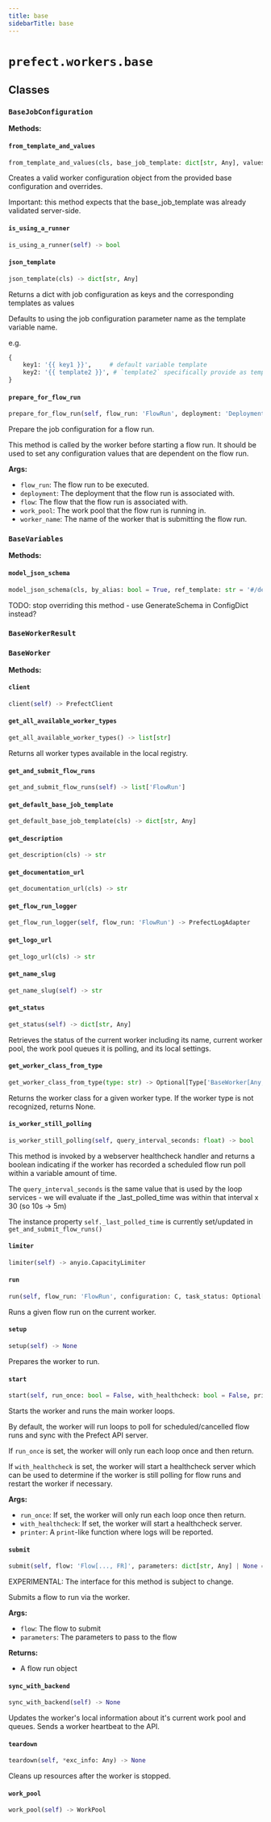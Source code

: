 ```yaml
---
title: base
sidebarTitle: base
---
```


# `prefect.workers.base`

## Classes

### `BaseJobConfiguration` <sup><a href="https://github.com/PrefectHQ/prefect/blob/main/src/prefect/workers/base.py#L103" target="_blank"><Icon icon="github" style="width: 14px; height: 14px;" /></a></sup>

**Methods:**

#### `from_template_and_values` <sup><a href="https://github.com/PrefectHQ/prefect/blob/main/src/prefect/workers/base.py#L165" target="_blank"><Icon icon="github" style="width: 14px; height: 14px;" /></a></sup>

```python
from_template_and_values(cls, base_job_template: dict[str, Any], values: dict[str, Any], client: 'PrefectClient | None' = None)
```

Creates a valid worker configuration object from the provided base
configuration and overrides.

Important: this method expects that the base_job_template was already
validated server-side.


#### `is_using_a_runner` <sup><a href="https://github.com/PrefectHQ/prefect/blob/main/src/prefect/workers/base.py#L135" target="_blank"><Icon icon="github" style="width: 14px; height: 14px;" /></a></sup>

```python
is_using_a_runner(self) -> bool
```

#### `json_template` <sup><a href="https://github.com/PrefectHQ/prefect/blob/main/src/prefect/workers/base.py#L206" target="_blank"><Icon icon="github" style="width: 14px; height: 14px;" /></a></sup>

```python
json_template(cls) -> dict[str, Any]
```

Returns a dict with job configuration as keys and the corresponding templates as values

Defaults to using the job configuration parameter name as the template variable name.

e.g.
```python
{
    key1: '{{ key1 }}',     # default variable template
    key2: '{{ template2 }}', # `template2` specifically provide as template
}
```


#### `prepare_for_flow_run` <sup><a href="https://github.com/PrefectHQ/prefect/blob/main/src/prefect/workers/base.py#L230" target="_blank"><Icon icon="github" style="width: 14px; height: 14px;" /></a></sup>

```python
prepare_for_flow_run(self, flow_run: 'FlowRun', deployment: 'DeploymentResponse | None' = None, flow: 'APIFlow | None' = None, work_pool: 'WorkPool | None' = None, worker_name: str | None = None) -> None
```

Prepare the job configuration for a flow run.

This method is called by the worker before starting a flow run. It
should be used to set any configuration values that are dependent on
the flow run.

**Args:**
- `flow_run`: The flow run to be executed.
- `deployment`: The deployment that the flow run is associated with.
- `flow`: The flow that the flow run is associated with.
- `work_pool`: The work pool that the flow run is running in.
- `worker_name`: The name of the worker that is submitting the flow run.


### `BaseVariables` <sup><a href="https://github.com/PrefectHQ/prefect/blob/main/src/prefect/workers/base.py#L373" target="_blank"><Icon icon="github" style="width: 14px; height: 14px;" /></a></sup>

**Methods:**

#### `model_json_schema` <sup><a href="https://github.com/PrefectHQ/prefect/blob/main/src/prefect/workers/base.py#L397" target="_blank"><Icon icon="github" style="width: 14px; height: 14px;" /></a></sup>

```python
model_json_schema(cls, by_alias: bool = True, ref_template: str = '#/definitions/{model}', schema_generator: Type[GenerateJsonSchema] = GenerateJsonSchema, mode: Literal['validation', 'serialization'] = 'validation') -> dict[str, Any]
```

TODO\: stop overriding this method - use GenerateSchema in ConfigDict instead?


### `BaseWorkerResult` <sup><a href="https://github.com/PrefectHQ/prefect/blob/main/src/prefect/workers/base.py#L424" target="_blank"><Icon icon="github" style="width: 14px; height: 14px;" /></a></sup>

### `BaseWorker` <sup><a href="https://github.com/PrefectHQ/prefect/blob/main/src/prefect/workers/base.py#L439" target="_blank"><Icon icon="github" style="width: 14px; height: 14px;" /></a></sup>

**Methods:**

#### `client` <sup><a href="https://github.com/PrefectHQ/prefect/blob/main/src/prefect/workers/base.py#L515" target="_blank"><Icon icon="github" style="width: 14px; height: 14px;" /></a></sup>

```python
client(self) -> PrefectClient
```

#### `get_all_available_worker_types` <sup><a href="https://github.com/PrefectHQ/prefect/blob/main/src/prefect/workers/base.py#L582" target="_blank"><Icon icon="github" style="width: 14px; height: 14px;" /></a></sup>

```python
get_all_available_worker_types() -> list[str]
```

Returns all worker types available in the local registry.


#### `get_and_submit_flow_runs` <sup><a href="https://github.com/PrefectHQ/prefect/blob/main/src/prefect/workers/base.py#L980" target="_blank"><Icon icon="github" style="width: 14px; height: 14px;" /></a></sup>

```python
get_and_submit_flow_runs(self) -> list['FlowRun']
```

#### `get_default_base_job_template` <sup><a href="https://github.com/PrefectHQ/prefect/blob/main/src/prefect/workers/base.py#L551" target="_blank"><Icon icon="github" style="width: 14px; height: 14px;" /></a></sup>

```python
get_default_base_job_template(cls) -> dict[str, Any]
```

#### `get_description` <sup><a href="https://github.com/PrefectHQ/prefect/blob/main/src/prefect/workers/base.py#L547" target="_blank"><Icon icon="github" style="width: 14px; height: 14px;" /></a></sup>

```python
get_description(cls) -> str
```

#### `get_documentation_url` <sup><a href="https://github.com/PrefectHQ/prefect/blob/main/src/prefect/workers/base.py#L539" target="_blank"><Icon icon="github" style="width: 14px; height: 14px;" /></a></sup>

```python
get_documentation_url(cls) -> str
```

#### `get_flow_run_logger` <sup><a href="https://github.com/PrefectHQ/prefect/blob/main/src/prefect/workers/base.py#L595" target="_blank"><Icon icon="github" style="width: 14px; height: 14px;" /></a></sup>

```python
get_flow_run_logger(self, flow_run: 'FlowRun') -> PrefectLogAdapter
```

#### `get_logo_url` <sup><a href="https://github.com/PrefectHQ/prefect/blob/main/src/prefect/workers/base.py#L543" target="_blank"><Icon icon="github" style="width: 14px; height: 14px;" /></a></sup>

```python
get_logo_url(cls) -> str
```

#### `get_name_slug` <sup><a href="https://github.com/PrefectHQ/prefect/blob/main/src/prefect/workers/base.py#L592" target="_blank"><Icon icon="github" style="width: 14px; height: 14px;" /></a></sup>

```python
get_name_slug(self) -> str
```

#### `get_status` <sup><a href="https://github.com/PrefectHQ/prefect/blob/main/src/prefect/workers/base.py#L1342" target="_blank"><Icon icon="github" style="width: 14px; height: 14px;" /></a></sup>

```python
get_status(self) -> dict[str, Any]
```

Retrieves the status of the current worker including its name, current worker
pool, the work pool queues it is polling, and its local settings.


#### `get_worker_class_from_type` <sup><a href="https://github.com/PrefectHQ/prefect/blob/main/src/prefect/workers/base.py#L569" target="_blank"><Icon icon="github" style="width: 14px; height: 14px;" /></a></sup>

```python
get_worker_class_from_type(type: str) -> Optional[Type['BaseWorker[Any, Any, Any]']]
```

Returns the worker class for a given worker type. If the worker type
is not recognized, returns None.


#### `is_worker_still_polling` <sup><a href="https://github.com/PrefectHQ/prefect/blob/main/src/prefect/workers/base.py#L951" target="_blank"><Icon icon="github" style="width: 14px; height: 14px;" /></a></sup>

```python
is_worker_still_polling(self, query_interval_seconds: float) -> bool
```

This method is invoked by a webserver healthcheck handler
and returns a boolean indicating if the worker has recorded a
scheduled flow run poll within a variable amount of time.

The `query_interval_seconds` is the same value that is used by
the loop services - we will evaluate if the _last_polled_time
was within that interval x 30 (so 10s -> 5m)

The instance property `self._last_polled_time`
is currently set/updated in `get_and_submit_flow_runs()`


#### `limiter` <sup><a href="https://github.com/PrefectHQ/prefect/blob/main/src/prefect/workers/base.py#L531" target="_blank"><Icon icon="github" style="width: 14px; height: 14px;" /></a></sup>

```python
limiter(self) -> anyio.CapacityLimiter
```

#### `run` <sup><a href="https://github.com/PrefectHQ/prefect/blob/main/src/prefect/workers/base.py#L704" target="_blank"><Icon icon="github" style="width: 14px; height: 14px;" /></a></sup>

```python
run(self, flow_run: 'FlowRun', configuration: C, task_status: Optional[anyio.abc.TaskStatus[int]] = None) -> R
```

Runs a given flow run on the current worker.


#### `setup` <sup><a href="https://github.com/PrefectHQ/prefect/blob/main/src/prefect/workers/base.py#L913" target="_blank"><Icon icon="github" style="width: 14px; height: 14px;" /></a></sup>

```python
setup(self) -> None
```

Prepares the worker to run.


#### `start` <sup><a href="https://github.com/PrefectHQ/prefect/blob/main/src/prefect/workers/base.py#L611" target="_blank"><Icon icon="github" style="width: 14px; height: 14px;" /></a></sup>

```python
start(self, run_once: bool = False, with_healthcheck: bool = False, printer: Callable[..., None] = print) -> None
```

Starts the worker and runs the main worker loops.

By default, the worker will run loops to poll for scheduled/cancelled flow
runs and sync with the Prefect API server.

If `run_once` is set, the worker will only run each loop once and then return.

If `with_healthcheck` is set, the worker will start a healthcheck server which
can be used to determine if the worker is still polling for flow runs and restart
the worker if necessary.

**Args:**
- `run_once`: If set, the worker will only run each loop once then return.
- `with_healthcheck`: If set, the worker will start a healthcheck server.
- `printer`: A `print`-like function where logs will be reported.


#### `submit` <sup><a href="https://github.com/PrefectHQ/prefect/blob/main/src/prefect/workers/base.py#L736" target="_blank"><Icon icon="github" style="width: 14px; height: 14px;" /></a></sup>

```python
submit(self, flow: 'Flow[..., FR]', parameters: dict[str, Any] | None = None, job_variables: dict[str, Any] | None = None) -> 'PrefectFlowRunFuture[FR]'
```

EXPERIMENTAL: The interface for this method is subject to change.

Submits a flow to run via the worker.

**Args:**
- `flow`: The flow to submit
- `parameters`: The parameters to pass to the flow

**Returns:**
- A flow run object


#### `sync_with_backend` <sup><a href="https://github.com/PrefectHQ/prefect/blob/main/src/prefect/workers/base.py#L1102" target="_blank"><Icon icon="github" style="width: 14px; height: 14px;" /></a></sup>

```python
sync_with_backend(self) -> None
```

Updates the worker's local information about it's current work pool and
queues. Sends a worker heartbeat to the API.


#### `teardown` <sup><a href="https://github.com/PrefectHQ/prefect/blob/main/src/prefect/workers/base.py#L933" target="_blank"><Icon icon="github" style="width: 14px; height: 14px;" /></a></sup>

```python
teardown(self, *exc_info: Any) -> None
```

Cleans up resources after the worker is stopped.


#### `work_pool` <sup><a href="https://github.com/PrefectHQ/prefect/blob/main/src/prefect/workers/base.py#L523" target="_blank"><Icon icon="github" style="width: 14px; height: 14px;" /></a></sup>

```python
work_pool(self) -> WorkPool
```
